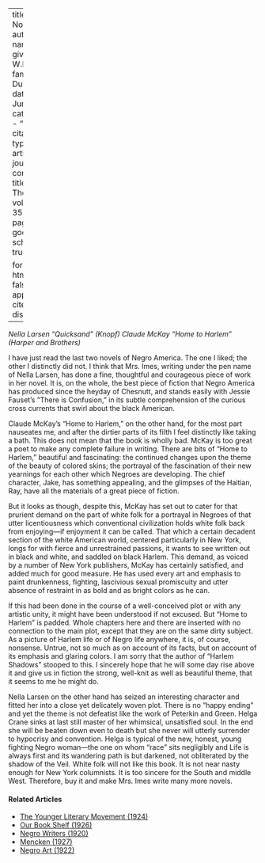 
---
title: 'Two Novels'
author:
  - name:
      given: W.E.B.
      family: Du Bois
date: Jun. 1928
categories: 
  - ""
citation: 
  type: article-journal
  container-title: The Crisis
  volume: 35
  issue: 6
  page: 202
google-scholar: true

format:
  html:
    toc: false
    appendix-cite-as: display
---


 *Nella Larsen "Quicksand" (Knopf) Claude McKay "Home to Harlem" (Harper and Brothers)*

I have just read the last two novels of Negro America. The one I liked; the other I distinctly did not. I think that Mrs. Imes, writing under the pen name of Nella Larsen, has done a fine, thoughtful and courageous piece of work in her novel. It is, on the whole, the best piece of fiction that Negro America has produced since the heyday of Chesnutt, and stands easily with Jessie Fauset's "There is Confusion," in its subtle comprehension of the curious cross currents that swirl about the black American. 

Claude McKay's "Home to Harlem," on the other hand, for the most part nauseates me, and after the dirtier parts of its filth I feel distinctly like taking a bath. This does not mean that the book is wholly bad. McKay is too great a poet to make any complete failure in writing. There are bits of "Home to Harlem," beautiful and fascinating: the continued changes upon the theme of the beauty of colored skins; the portrayal of the fascination of their new yearnings for each other which Negroes are developing. The chief character, Jake, has something appealing, and the glimpses of the Haitian, Ray, have all the materials of a great piece of fiction. 

But it looks as though, despite this, McKay has set out to cater for that prurient demand on the part of white folk for a portrayal in Negroes of that utter licentiousness which conventional civilization holds white folk back from enjoying---if enjoyment it can be called. That which a certain decadent section of the white American world, centered particularly in New York, longs for with fierce and unrestrained passions, it wants to see written out in black and white, and saddled on black Harlem. This demand, as voiced by a number of New York publishers, McKay has certainly satisfied, and added much for good measure. He has used every art and emphasis to paint drunkenness, fighting, lascivious sexual promiscuity and utter absence of restraint in as bold and as bright colors as he can. 

If this had been done in the course of a well-conceived plot or with any artistic unity, it might have been understood if not excused. But "Home to Harlem" is padded. Whole chapters here and there are inserted with no connection to the main plot, except that they are on the same dirty subject. As a picture of Harlem life or of Negro life anywhere, it is, of course, nonsense. Untrue, not so much as on account of its facts, but on account of its emphasis and glaring colors. I am sorry that the author of "Harlem Shadows" stooped to this. I sincerely hope that he will some day rise above it and give us in fiction the strong, well-knit as well as beautiful theme, that it seems to me he might do. 

Nella Larsen on the other hand has seized an interesting character and fitted her into a close yet delicately woven plot. There is no "happy ending" and yet the theme is not defeatist like the work of Peterkin and Green. Helga Crane sinks at last still master of her whimsical, unsatisfied soul. In the end she will be beaten down even to death but she never will utterly surrender to hypocrisy and convention. Helga is typical of the new, honest, young fighting Negro woman---the one on whom "race" sits negligibly and Life is always first and its wandering path is but darkened, not obliterated by the shadow of the Veil. White folk will not like this book. It is not near nasty enough for New York columnists. It is too sincere for the South and middle West. Therefore, buy it and make Mrs. Imes write many more novels. 

<!-- Similar articles start here -->
<div  class="clear-wrap"></div>

#### Related Articles

* [The Younger Literary Movement (1924)](/Volumes/27/04/younger_movement.html)
* [Our Book Shelf (1926)](/Volumes/31/03/book_shelf.html)
* [Negro Writers (1920)](/Volumes/19/06/negro_writers.html)
* [Mencken (1927)](/Volumes/34/08/mencken.html)
* [Negro Art (1922)](/Volumes/23/03/negro-art.html)

<!-- Similar articles end here -->